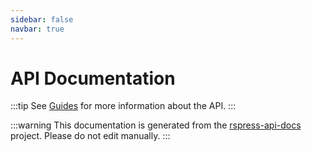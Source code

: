 ```yaml
---
sidebar: false
navbar: true
---
```

# API Documentation



:::tip
See [Guides](/guides) for more information about the API.
:::

:::warning
This documentation is generated from the [rspress-api-docs](https://github.com/nileshsuthar/rspress-api-docs) project. Please do not edit manually.
:::
